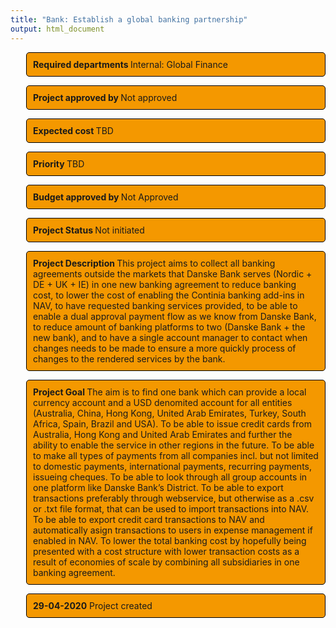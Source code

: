 ```yaml
---
title: "Bank: Establish a global banking partnership"
output: html_document
---
```

<head>
<script language = "javascript">
<!--hide
var password;
var pass1="12345";
password=prompt('Enter Password To View Page',' ');
if (password==pass1)
alert ('Correct password, click OK to enter.';
else
{window.location="http://www.chrielben.github.io";
}
//-->
</script>
</head>
<style>
p.comment {
background-color: #f49800;
padding: 10px;
border: 1px solid black;
margin-left: 25px;
border-radius: 5px;
font-style: ;
}

p.status {
background-color: #f49800;
padding: 10px;
border: 1px solid black;
margin-left: 25px;
border-radius: 5px;
font-style: ;
}
</style>

<p class="comment">
<b> Required departments </b> Internal: Global Finance
</p>

<p class="comment">
<b> Project approved by </b> Not approved
</p>

<p class="comment">
<b> Expected cost </b> TBD
</p>

<p class="comment">
<b> Priority </b> TBD
</p>

<p class="comment">
<b> Budget approved by </b> Not Approved
</p>

<p class="comment">
<b> Project Status </b> Not initiated
</p>

<p class="comment">
<b> Project Description </b>
This project aims to collect all banking agreements outside the markets that Danske Bank serves (Nordic + DE + UK + IE) in one new banking agreement to reduce banking cost, to lower the cost of enabling the Continia banking add-ins in NAV, to have requested banking services provided, to be able to enable a dual approval payment flow as we know from Danske Bank, to reduce amount of banking platforms to two (Danske Bank + the new bank), and to have a single account manager to contact when changes needs to be made to ensure a more quickly process of changes to the rendered services by the bank.
</p>

<p class="comment">
<b> Project Goal </b>
The aim is to find one bank which can provide a local currency account and a USD denomited account for all entities (Australia, China, Hong Kong, United Arab Emirates, Turkey, South Africa, Spain, Brazil and USA). To be able to issue credit cards from Australia, Hong Kong and United Arab Emirates and further the ability to enable the service in other regions in the future. To be able to make all types of payments from all companies incl. but not limited to domestic payments, international payments, recurring payments, issueing cheques. To be able to look through all group accounts in one platform like Danske Bank's District. To be able to export transactions preferably through webservice, but otherwise as a .csv or .txt file format, that can be used to import transactions into NAV. To be able to export credit card transactions to NAV and automatically asign transactions to users in expense management if enabled in NAV. To lower the total banking cost by hopefully being presented with a cost structure with lower transaction costs as a result of economies of scale by combining all subsidiaries in one banking agreement.
</p>

<p class="status">
<b>29-04-2020</b>
Project created
</p>